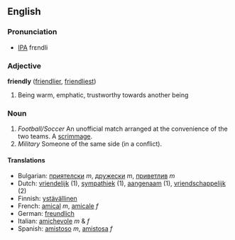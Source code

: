 ==English==
===Pronunciation===
*[[IPA]] frεndli
===Adjective===
'''friendly''' ([[friendlier]], [[friendliest]])

#Being warm, emphatic, trustworthy towards another being

===Noun===
#''Football/Soccer'' An unofficial match arranged at the convenience of the two teams. A [[scrimmage]].
#''Military'' Someone of the same side (in a conflict).

==== Translations ====
*Bulgarian: [[приятелски]] ''m'', [[дружески]] ''m'', [[приветлив]] ''m''
*Dutch: [[vriendelijk]] (1), [[sympathiek]] (1), [[aangenaam]] (1), [[vriendschappelijk]] (2)
*Finnish: [[ystävällinen]]
*French: [[amical]] ''m'', [[amicale]] ''f''
*German: [[freundlich]]
*Italian: [[amichevole]] ''m'' & ''f''
*Spanish: [[amistoso]] ''m'', [[amistosa]] ''f''